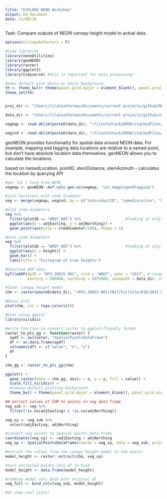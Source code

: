 ```yaml
---
title: "EXPLORE NEON Workshop"
output: md_document
date: 11/09/18
---
```


Task: Compare outputs of NEON canopy height model to actual data.

```r

options(stringsAsFactors = F)

#load libraries
library(neonUtilities)
library(geoNEON)
library(raster)
library(ggplot2)
library(tidyverse) #this is important for data processing!

#make default plot white on white background
th <- theme_bw()+ theme(panel.grid.major = element_blank(), panel.grid.minor = element_blank())
theme_set(th)


proj_dir <- "/Users/lilaleatherman/Documents/current projects/github/NEON_Explore/LeathermanLST_ExploreNEONData"

data_dir <- "/Users/lilaleatherman/Documents/current projects/github/neon_data_workshop/data"


```

```r

vegmap <- read.delim(paste0(data_dir, "/filesToStack10098/stackedFiles/vst_mappingandtagging.csv"), sep = ",")

vegind <- read.delim(paste0(data_dir, "/filesToStack10098/stackedFiles/vst_apparentindividual.csv"), sep = ",")

```

geoNEON provides functionality for spatial data around NEON data. 
For example, mapping and tagging data locations are relative to a named point, but don't have absolute location data themselves. geoNEON allows you to calculate the locations.

based on namedLocation, pointID, stemDistance, stemAzimuth - calculates the location by querying API

```r

#get lat / long from NEON
vegmap <- geoNEON::def.calc.geo.os(vegmap, "vst_mappingandtagging")

#join locations with stem diameter
veg <- merge(vegmap, vegind, by = c("individualID", "namedLocation", "domainID", "siteID", "plotID"))

#plot stem diameters
veg %>%
  filter(plotID == "WREF_085") %>%                    #looking at only one plot
  ggplot(aes(x = adjEasting, y = adjNorthing)) +
  geom_point(aes(size = stemDiameter/100), shape = 1)

#plot stem diameters
veg %>%
  filter(plotID == "WREF_085") %>%                    #looking at only one plot
  ggplot(aes(x = height)) +
  geom_bar() + 
  labs(title = "histogram of tree heights")
```

```r

#download AOP data
byTileAOP(dpID = "DP3.30015.001", site = "WREF", year = "2017", # canopy height model
          easting = 580000, northing = 5075000, savepath = data_dir, check.size = F)  #here we're just using one value for E+N, but you can use a vector for E+N as well

```

```r

#load: canopy height model
chm <- raster(paste0(data_dir, "/DP3.30015.001/2017/FullSite/D16/2017_WREF_1/L3/DiscreteLidar/CanopyHeightModelGtif/NEON_D16_WREF_DP3_580000_5075000_CHM.tif"))

#basic plot
plot(chm, col = topo.colors(6))

#plot using ggplot
library(viridis)

#write function to convert raster to ggplot-friendly format
raster_to_pts_gg <- function(raster) {
  spdf <- as(raster, "SpatialPixelsDataFrame")
  df <- as.data.frame(spdf)
  colnames(df) <- c("value", "x", "y")
  df
}

chm_gg <- raster_to_pts_gg(chm)

ggplot() + 
  geom_raster(data = chm_gg, aes(x = x, y = y, fill = value)) + 
  scale_fill_viridis() + 
  #remove default plotting background
  theme_bw() + theme(panel.grid.major = element_blank(), panel.grid.minor = element_blank())

```

```r
## extract values of CHM to points in veg data frame
veg_sub <- veg %>%
  filter(!is.na(adjEasting) & !is.na(adjNorthing)) 

veg_xy <- veg_sub %>%
  select(adjEasting, adjNorthing)

#convert veg points to spatial points data frame
coordinates(veg_xy) <- ~adjEasting + adjNorthing
veg_sp <- SpatialPointsDataFrame(coords = veg_xy, data = veg_sub, proj4string = crs(chm))

#extract the values from the canopy height model to the points
model_height <- raster::extract(chm, veg_sp)

#turn extracted points into df to bind
model_height <- data.frame(model_height)

#combine model vals back with original df
veg_full <- bind_cols(veg_sub, model_height)

#do some cool stats!



```


